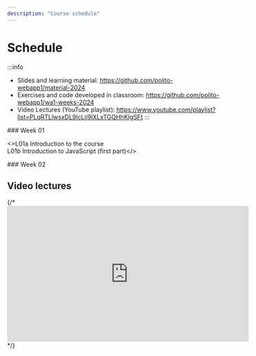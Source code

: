 ```yaml
---
description: "Course schedule"
---
```




# Schedule

:::info
- Slides and learning material: https://github.com/polito-webapp1/material-2024
- Exercises and code developed in classroom: https://github.com/polito-webapp1/wa1-weeks-2024
- Video Lectures (YouTube playlist): https://www.youtube.com/playlist?list=PLqRTLlwsxDL9lcLij9lXLxTGQHhKIgSFt
:::

<LectureTable defaultTeacher="Fulvio Corno" defaultType="Lecture" showMaterial={true} language='EN'>

<LectureDivider>
### Week 01
</LectureDivider>


<LectureRow
    date="05/03/2024" time="10:00-11:30"
    >
    <>L01a Introduction to the course<br/>
    L01b Introduction to JavaScript (first part)</>
</LectureRow>

<LectureRow
    date="05/03/2024" time="11:30-13:00"
    topic='L02 Introduction to JavaScript (second part)'
/>

<LectureRow
    date="07/03/2024" time="08:30-10:00"
    topic='L03 JavaScript Exercises on Arrays and Strings'
    type='Exercise'
/>

<LectureRow
    date="07/03/2024" time="10:00-11:30"
    topic='L04 JavaScript Objects and Functions'
/>

<LectureRow
    topic='Week 01 exercises'
    teacher='' type=''
/>

<LectureDivider>
### Week 02
</LectureDivider>


<LectureRow
    date="12/03/2024" time="10:00-11:30"
    topic='L05 Constructor Functions. Callbacks. Functional programming.'
/>

<LectureRow
    date="12/03/2024" time="11:30-13:00"
    topic='L06 Exercises. Asynchronous callbacks.'
/>

<LectureRow
    date="14/03/2024" time="08:30-10:00"
    type='Lab'
    topic='Lab 01 - Group 1'
    teacher='Juan Pablo Sáenz'
/>

<LectureRow
    date="14/03/2024" time="10:00-11:30"
    type='Lab'
    topic='Lab 01 - Group 2'
    teacher='Juan Pablo Sáenz'
/>

<LectureRow
    date="14/03/2024" time="10:00-11:30"
    type='Lab'
    topic='Lab 01 - Group 3'
    teacher='Luca Pezzolla'
/>


<LectureRow
    topic='Week 02 exercises'
    teacher='' type=''
/>



</LectureTable>

## Video lectures

{/* <iframe width="560" height="315" src="https://www.youtube-nocookie.com/embed/videoseries?list=PLqRTLlwsxDL8WgeiSZVJzjEr1f9aHy2gz" title="YouTube video player" frameBorder="0" allow="accelerometer; autoplay; clipboard-write; encrypted-media; gyroscope; picture-in-picture; web-share" allowFullScreen></iframe>  */}
